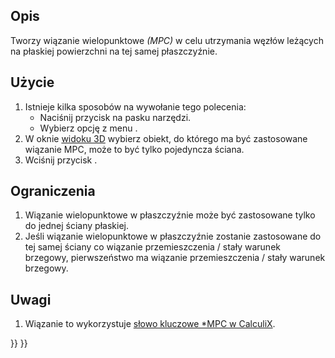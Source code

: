 <languages/>

{{Docnav/pl
|[[FEM_ConstraintFlowVelocity/pl|Prędkość przepływu]]
|[[FEM_ConstraintSectionPrint/pl|Zapis wyników z przekroju]]
|[[FEM_Workbench/pl|środowisko pracy MES]]
|IconL=FEM_ConstraintFlowVelocity.svg
|IconR=FEM_ConstraintSectionPrint.svg
|IconC=Workbench_FEM.svg
}}

{{GuiCommandContainer|
{{GuiCommand/pl
|Name=FEM ConstraintPlaneRotation
|Name/pl=MES: Zdefiniuj obrót w płaszczyźnie
|MenuLocation=Model → Funkcje analizy geometrycznej → Zdefiniuj obrót w płaszczyźnie
|Workbenches=[[FEM_Workbench/pl|środowisko pracy MES]]
|SeeAlso=[[FEM_ConstraintTransform/pl|Lokalny układ współrzędnych]]
}}
{{GuiCommandFemInfo/pl
|Solvers=CalculiX
}}
}}

<span id="Description"></span>
==Opis==

Tworzy wiązanie wielopunktowe ''(MPC)'' w celu utrzymania węzłów leżących na płaskiej powierzchni na tej samej płaszczyźnie.

<span id="Usage"></span>
==Użycie==

# Istnieje kilka sposobów na wywołanie tego polecenia:
#* Naciśnij przycisk {{Button|[[Image:FEM_ConstraintPlaneRotation.svg|16px]] '''Wiązanie MPC typu płaszczyzna'''}} na pasku narzędzi.
#* Wybierz opcję z menu {{MenuCommand|Model → Funkcje analizy geometrycznej → [[Image:FEM_ConstraintPlaneRotation.svg|16px]] Wiązanie MPC typu płaszczyzna}}.
# W oknie [[3D_view/pl|widoku 3D]] wybierz obiekt, do którego ma być zastosowane wiązanie MPC, może to być tylko pojedyncza ściana.
# Wciśnij przycisk {{Button|Dodaj}}.

<span id="Limitations"></span>
==Ograniczenia==

# Wiązanie wielopunktowe w płaszczyźnie może być zastosowane tylko do jednej ściany płaskiej.
# Jeśli wiązanie wielopunktowe w płaszczyźnie zostanie zastosowane do tej samej ściany co wiązanie przemieszczenia / stały warunek brzegowy, pierwszeństwo ma wiązanie przemieszczenia / stały warunek brzegowy.

<span id="Notes"></span>
==Uwagi==

# Wiązanie to wykorzystuje [http://web.mit.edu/calculix_v2.7/CalculiX/ccx_2.7/doc/ccx/node220.html słowo kluczowe *MPC w CalculiX].


{{Docnav/pl
|[[FEM_ConstraintFlowVelocity/pl|Prędkość przepływu]]
|[[FEM_ConstraintSectionPrint/pl|Zapis wyników z przekroju]]
|[[FEM_Workbench/pl|środowisko pracy MES]]
|IconL=FEM_ConstraintFlowVelocity.svg
|IconR=FEM_ConstraintSectionPrint.svg
|IconC=Workbench_FEM.svg
}}

{{FEM Tools navi{{#translation:}}}}
{{Userdocnavi{{#translation:}}}}